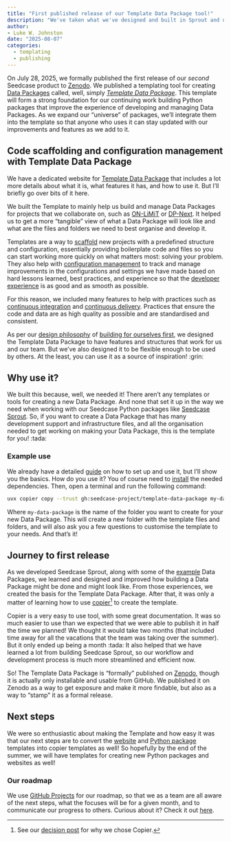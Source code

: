 ```yaml
---
title: "First published release of our Template Data Package tool!"
description: "We've taken what we've designed and built in Sprout and used that to start a template for creating new Data Packages. And we've now published it on Zenodo :tada: :tada:"
author:
- Luke W. Johnston
date: "2025-08-07"
categories:
  - templating
  - publishing
---
```


On July 28, 2025, we formally published the first release of our
*second* Seedcase product to
[Zenodo](https://zenodo.org/records/16737043). We published a templating
tool for creating [Data Packages](https://datapackage.org) called, well,
simply [*Template Data
Package*](https://template-data-package.seedcase-project.org/). This
template will form a strong foundation for our continuing work building
Python packages that improve the experience of developing and managing
Data Packages. As we expand our "universe" of packages, we'll integrate
them into the template so that anyone who uses it can stay updated with
our improvements and features as we add to it.

## Code scaffolding and configuration management with Template Data Package

We have a dedicated website for [Template Data
Package](https://template-data-package.seedcase-project.org) that
includes a lot more details about what it is, what features it has, and
how to use it. But I'll briefly go over bits of it here.

We built the Template to mainly help us build and manage Data Packages
for projects that we collaborate on, such as
[ON-LiMiT](https://onlimit.org/) or
[DP-Next](https://dp-next.github.io/). It helped us to get a more
"tangible" view of what a Data Package will look like and what are the
files and folders we need to best organise and develop it.

Templates are a way to
[scaffold](https://en.wikipedia.org/wiki/Scaffold_(programming)) new
projects with a predefined structure and configuration, essentially
providing boilerplate code and files so you can start working more
quickly on what matters most: solving your problem. They also help with
[configuration
management](https://en.wikipedia.org/wiki/Configuration_management) to
track and manage improvements in the configurations and settings we have
made based on hard lessons learned, best practices, and experience so
that the [developer
experience](https://github.blog/enterprise-software/collaboration/developer-experience-what-is-it-and-why-should-you-care/)
is as good and as smooth as possible.

For this reason, we included many features to help with practices such
as [continuous
integration](https://en.wikipedia.org/wiki/Continuous_integration) and
[continuous
delivery](https://en.wikipedia.org/wiki/Continuous_delivery). Practices
that ensure the code and data are as high quality as possible and are
standardised and consistent.

As per our [design philosophy](https://design.seedcase-project.org/) of
[building for ourselves
first](https://design.seedcase-project.org/organisation/contribution#we-are-our-first-users),
we designed the Template Data Package to have features and structures
that work for us and our team. But we've also designed it to be flexible
enough to be used by others. At the least, you can use it as a source of
inspiration! :grin:

## Why use it?

We built this because, well, we needed it! There aren't any templates or
tools for creating a new Data Package. And none that set it up in the
way we need when working with our Seedcase Python packages like
[Seedcase Sprout](https://sprout.seedcase-project.org/). So, if you want
to create a Data Package that has many development support and
infrastructure files, and all the organisation needed to get working on
making your Data Package, this is the template for you! :tada:

### Example use

We already have a detailed
[guide](https://template-data-package.seedcase-project.org/docs/guide/)
on how to set up and use it, but I'll show you the basics. How do you
use it? You of course need to
[install](https://template-data-package.seedcase-project.org/docs/guide#installing)
the needed dependencies. Then, open a terminal and run the following
command:

``` bash
uvx copier copy --trust gh:seedcase-project/template-data-package my-data-package
```

Where `my-data-package` is the name of the folder you want to create for
your new Data Package. This will create a new folder with the template
files and folders, and will also ask you a few questions to customise
the template to your needs. And that's it!

## Journey to first release

As we developed Seedcase Sprout, along with some of the
[example](https://github.com/seedcase-project/example-seed-beetle) Data
Packages, we learned and designed and improved how building a Data
Package might be done and might look like. From those experiences, we
created the basis for the Template Data Package. After that, it was only
a matter of learning how to use
[copier](https://copier.readthedocs.io/en/stable/)[^1] to create the
template.

[^1]: See our [decision
    post](https://decisions.seedcase-project.org/why-copier) for why we
    chose Copier.

Copier is a very easy to use tool, with some great documentation. It was
so much easier to use than we expected that we were able to publish it
in half the time we planned! We thought it would take two months (that
included time away for all the vacations that the team was taking over
the summer). But it only ended up being a month :tada: It also helped
that we have learned a lot from building Seedcase Sprout, so our
workflow and development process is much more streamlined and efficient
now.

So! The Template Data Package is "formally" published on
[Zenodo](https://doi.org/10.5281/zenodo.16540439), though it is actually
only installable and usable from GitHub. We published it on Zenodo as a
way to get exposure and make it more findable, but also as a way to
"stamp" it as a formal release.

## Next steps

We were so enthusiastic about making the Template and how easy it was
that our next steps are to convert the
[website](https://github.com/seedcase-project/template-website) and
[Python
package](https://github.com/seedcase-project/template-python-package)
templates into copier templates as well! So hopefully by the end of the
summer, we will have templates for creating new Python packages and
websites as well!

### Our roadmap

We use [GitHub
Projects](https://docs.github.com/en/issues/planning-and-tracking-with-projects/learning-about-projects/about-projects)
for our roadmap, so that we as a team are all aware of the next steps,
what the focuses will be for a given month, and to communicate our
progress to others. Curious about it? Check it out
[here](https://github.com/orgs/seedcase-project/projects/22/views/1).
